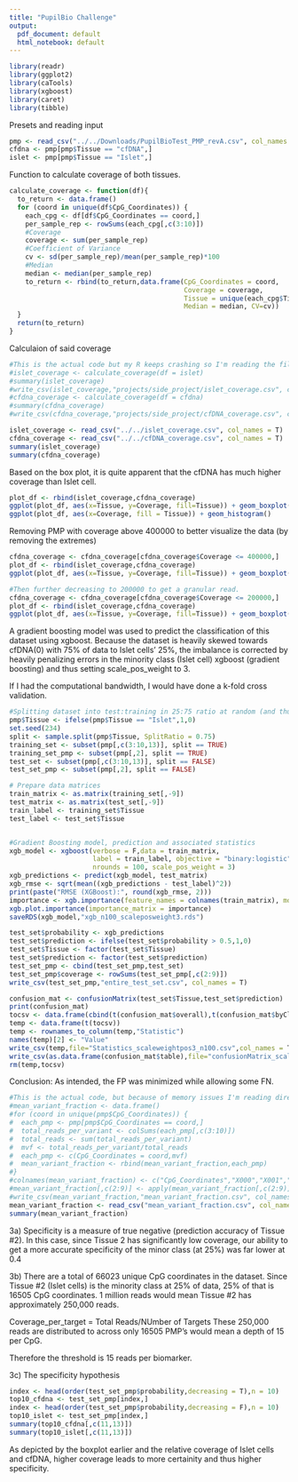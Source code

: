 ```yaml
---
title: "PupilBio Challenge"
output:
  pdf_document: default
  html_notebook: default
---
```


```r
library(readr)
library(ggplot2)
library(caTools)
library(xgboost)
library(caret)
library(tibble)
```


Presets and reading input
```r
pmp <- read_csv("../../Downloads/PupilBioTest_PMP_revA.csv", col_names = T)
cfdna <- pmp[pmp$Tissue == "cfDNA",]
islet <- pmp[pmp$Tissue == "Islet",]
```

Function to calculate coverage of both tissues.

```r
calculate_coverage <- function(df){
  to_return <- data.frame()
  for (coord in unique(df$CpG_Coordinates)) {
    each_cpg <- df[df$CpG_Coordinates == coord,]
    per_sample_rep <- rowSums(each_cpg[,c(3:10)])
    #Coverage
    coverage <- sum(per_sample_rep)
    #Coefficient of Variance
    cv <- sd(per_sample_rep)/mean(per_sample_rep)*100
    #Median
    median <- median(per_sample_rep)
    to_return <- rbind(to_return,data.frame(CpG_Coordinates = coord,
                                            Coverage = coverage, 
                                            Tissue = unique(each_cpg$Tissue),
                                            Median = median, CV=cv))
  }
  return(to_return)
}
```


Calculaion of said coverage
```r
#This is the actual code but my R keeps crashing so I'm reading the files directly
#islet_coverage <- calculate_coverage(df = islet)
#summary(islet_coverage)
#write_csv(islet_coverage,"projects/side_project/islet_coverage.csv", col_names = T)
#cfdna_coverage <- calculate_coverage(df = cfdna)
#summary(cfdna_coverage)
#write_csv(cfdna_coverage,"projects/side_project/cfDNA_coverage.csv", col_names = T)

islet_coverage <- read_csv("../../islet_coverage.csv", col_names = T)
cfdna_coverage <- read_csv("../../cfDNA_coverage.csv", col_names = T)
summary(islet_coverage)
summary(cfdna_coverage)
```

Based on the box plot, it is quite apparent that the cfDNA has much higher coverage than Islet cell.
```r
plot_df <- rbind(islet_coverage,cfdna_coverage)
ggplot(plot_df, aes(x=Tissue, y=Coverage, fill=Tissue)) + geom_boxplot()
ggplot(plot_df, aes(x=Coverage, fill = Tissue)) + geom_histogram()
```

Removing PMP with coverage above 400000 to better visualize the data (by removing the extremes)

```r
cfdna_coverage <- cfdna_coverage[cfdna_coverage$Coverage <= 400000,]
plot_df <- rbind(islet_coverage,cfdna_coverage)
ggplot(plot_df, aes(x=Tissue, y=Coverage, fill=Tissue)) + geom_boxplot()

#Then further decreasing to 200000 to get a granular read.
cfdna_coverage <- cfdna_coverage[cfdna_coverage$Coverage <= 200000,]
plot_df <- rbind(islet_coverage,cfdna_coverage)
ggplot(plot_df, aes(x=Tissue, y=Coverage, fill=Tissue)) + geom_boxplot()
```

A gradient boosting model was used to predict the classification of this dataset using xgboost. Because the dataset is heavily skewed towards cfDNA(0) with 75% of data to Islet cells' 25%, the imbalance is corrected by heavily penalizing errors in the minority class (Islet cell) xgboost (gradient boosting) and thus setting scale_pos_weight to 3.

If I had the computational bandwidth, I would have done a k-fold cross validation.

```r
#Splitting dataset into test:training in 25:75 ratio at random (and thus setting seed)
pmp$Tissue <- ifelse(pmp$Tissue == "Islet",1,0)
set.seed(234)
split <- sample.split(pmp$Tissue, SplitRatio = 0.75)
training_set <- subset(pmp[,c(3:10,13)], split == TRUE)
training_set_pmp <- subset(pmp[,2], split == TRUE)
test_set <- subset(pmp[,c(3:10,13)], split == FALSE) 
test_set_pmp <- subset(pmp[,2], split == FALSE)

# Prepare data matrices
train_matrix <- as.matrix(training_set[,-9])
test_matrix <- as.matrix(test_set[,-9])
train_label <- training_set$Tissue
test_label <- test_set$Tissue


#Gradient Boosting model, prediction and associated statistics
xgb_model <- xgboost(verbose = F,data = train_matrix, 
                     label = train_label, objective = "binary:logistic", 
                     nrounds = 100, scale_pos_weight = 3)
xgb_predictions <- predict(xgb_model, test_matrix)
xgb_rmse <- sqrt(mean((xgb_predictions - test_label)^2))
print(paste("RMSE (XGBoost):", round(xgb_rmse, 2)))
importance <- xgb.importance(feature_names = colnames(train_matrix), model = xgb_model)
xgb.plot.importance(importance_matrix = importance)
saveRDS(xgb_model,"xgb_n100_scaleposweight3.rds")
```



```r
test_set$probability <- xgb_predictions
test_set$prediction <- ifelse(test_set$probability > 0.5,1,0)
test_set$Tissue <- factor(test_set$Tissue)
test_set$prediction <- factor(test_set$prediction)
test_set_pmp <- cbind(test_set_pmp,test_set)
test_set_pmp$coverage <- rowSums(test_set_pmp[,c(2:9)])
write_csv(test_set_pmp,"entire_test_set.csv", col_names = T)
```


```r
confusion_mat <- confusionMatrix(test_set$Tissue,test_set$prediction)
print(confusion_mat)
tocsv <- data.frame(cbind(t(confusion_mat$overall),t(confusion_mat$byClass)))
temp <- data.frame(t(tocsv))
temp <- rownames_to_column(temp,"Statistic")
names(temp)[2] <- "Value"
write_csv(temp,file="Statistics_scaleweightpos3_n100.csv",col_names = T)
write_csv(as.data.frame(confusion_mat$table),file="confusionMatrix_scaleweightpos3_n100.csv",col_names = T)
rm(temp,tocsv)
```
Conclusion: As intended, the FP was minimized while allowing some FN.


```r
#This is the actual code, but because of memory issues I'm reading directly from the file
#mean_variant_fraction <- data.frame()
#for (coord in unique(pmp$CpG_Coordinates)) {
#  each_pmp <- pmp[pmp$CpG_Coordinates == coord,]
#  total_reads_per_variant <- colSums(each_pmp[,c(3:10)])
#  total_reads <- sum(total_reads_per_variant)
#  mvf <- total_reads_per_variant/total_reads
#  each_pmp <- c(CpG_Coordinates = coord,mvf)
#  mean_variant_fraction <- rbind(mean_variant_fraction,each_pmp)
#}
#colnames(mean_variant_fraction) <- c("CpG_Coordinates","X000","X001","X010","X011","X100","X101","X110","X111")
#mean_variant_fraction[,c(2:9)] <- apply(mean_variant_fraction[,c(2:9)],2,as.numeric)
#write_csv(mean_variant_fraction,"mean_variant_fraction.csv", col_names = T)
mean_variant_fraction <- read_csv("mean_variant_fraction.csv", col_names = T)
summary(mean_variant_fraction)
```


3a) Specificity is a measure of true negative (prediction accuracy of Tissue #2). In this case, since Tissue 2 has significantly low coverage, our ability to get a more accurate specificity of the minor class (at 25%) was far lower at 0.4


3b) There are a total of 66023 unique CpG coordinates in the dataset. Since Tissue #2 (Islet cells) is the minority class at 25% of data, 25% of that is 16505 CpG coordinates. 1 million reads would mean Tissue #2 has approximately 250,000 reads. 

Coverage_per_target = Total Reads/NUmber of Targets
These 250,000 reads are distributed to across only 16505 PMP's would mean a depth of 15 per CpG. 

Therefore the threshold is 15 reads per biomarker.


3c) The specificity hypothesis
```r
index <- head(order(test_set_pmp$probability,decreasing = T),n = 10)
top10_cfdna <- test_set_pmp[index,]
index <- head(order(test_set_pmp$probability,decreasing = F),n = 10)
top10_islet <- test_set_pmp[index,]
summary(top10_cfdna[,c(11,13)])
summary(top10_islet[,c(11,13)])
```

As depicted by the boxplot earlier and the relative coverage of Islet cells and cfDNA, higher coverage leads to more certainity and thus higher specificity.






